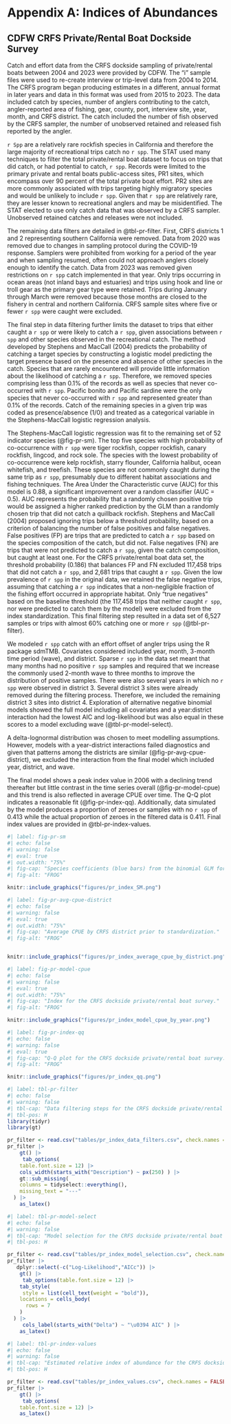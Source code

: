 # Appendix A: Indices of Abundances {#sec-appendix-A} 

## CDFW CRFS Private/Rental Boat Dockside Survey

Catch and effort data from the CRFS dockside sampling of private/rental boats between 2004 and 2023 were provided by CDFW. The “i” sample files were used to re-create interview or trip-level data from 2004 to 2014. The CRFS program began producing estimates in a different, annual format in later years and data in this format was used from 2015 to 2023. The data included catch by species, number of anglers contributing to the catch, angler-reported area of fishing, gear, county, port, interview site, year, month, and CRFS district. The catch included the number of fish observed by the CRFS sampler, the number of unobserved retained and released fish reported by the angler.

`r Spp` are a relatively rare rockfish species in California and therefore the large majority of recreational trips catch no `r spp`. The STAT used many techniques to filter the total private/rental boat dataset to focus on trips that did catch, or had potential to catch, `r spp`. Records were limited to the primary private and rental boats public-access sites, PR1 sites, which encompass over 90 percent of the total private boat effort. PR2 sites are more commonly associated with trips targeting highly migratory species and would be unlikely to include `r spp`. Given that `r spp` are relatively rare, they are lesser known to recreational anglers and may be misidentified. The STAT elected to use only catch data that was observed by a CRFS sampler. Unobserved retained catches and releases were not included.

The remaining data filters are detailed in @tbl-pr-filter. First, CRFS districts 1 and 2 representing southern California were removed. Data from 2020 was removed due to changes in sampling protocol during the COVID-19 response. Samplers were prohibited from working for a period of the year and when sampling resumed, often could not approach anglers closely enough to identify the catch. Data from 2023 was removed given restrictions on `r spp` catch implemented in that year. Only trips occurring in ocean areas (not inland bays and estuaries) and trips using hook and line or troll gear as the primary gear type were retained. Trips during January through March were removed because those months are closed to the fishery in central and northern California. CRFS sample sites where five or fewer `r spp` were caught were excluded.

The final step in data filtering further limits the dataset to trips that either caught a `r spp` or were likely to catch a `r spp`, given associations between `r spp` and other species observed in the recreational catch. The method developed by Stephens and MacCall (2004) predicts the probability of catching a target species by constructing a logistic model predicting the target presence based on the presence and absence of other species in the catch. Species that are rarely encountered will provide little information about the likelihood of catching a `r spp`. Therefore, we removed species comprising less than 0.1% of the records as well as species that never co-occurred with `r spp`. Pacific bonito and Pacific sardine were the only species that never co-occurred with `r spp` and represented greater than 0.1% of the records. Catch of the remaining species in a given trip was coded as presence/absence (1/0) and treated as a categorical variable in the Stephens-MacCall logistic regression analysis.

The Stephens-MacCall logistic regression was fit to the remaining set of 52 indicator species (@fig-pr-sm). The top five species with high probability of co-occurrence with `r spp` were tiger rockfish, copper rockfish, canary rockfish, lingcod, and rock sole. The species with the lowest probability of co-occurrence were kelp rockfish, starry flounder, California halibut, ocean whitefish, and treefish. These species are not commonly caught during the same trip as `r spp`, presumably due to different habitat associations and fishing techniques. The Area Under the Characteristic curve (AUC) for this model is 0.88, a significant improvement over a random classifier (AUC = 0.5). AUC represents the probability that a randomly chosen positive trip would be assigned a higher ranked prediction by the GLM than a randomly chosen trip that did not catch a quillback rockfish. Stephens and MacCall (2004) proposed ignoring trips below a threshold probability, based on a criterion of balancing the number of false positives and false negatives. False positives (FP) are trips that are predicted to catch a `r spp` based on the species composition of the catch, but did not. False negatives (FN) are trips that were not predicted to catch a `r spp`, given the catch composition, but caught at least one. For the CRFS private/rental boat data set, the threshold probability (0.186) that balances FP and FN excluded 117,458 trips that did not catch a `r spp`, and 2,681 trips that caught a `r spp`. Given the low prevalence of `r spp` in the original data, we retained the false negative trips, assuming that catching a `r spp` indicates that a non-negligible fraction of the fishing effort occurred in appropriate habitat. Only “true negatives” based on the baseline threshold (the 117,458 trips that neither caught `r spp`, nor were predicted to catch them by the model) were excluded from the index standardization. This final filtering step resulted in a data set of 6,527 samples or trips with almost 60% catching one or more `r spp` (@tbl-pr-filter).

We modeled `r spp` catch with an effort offset of angler trips using the R package sdmTMB. Covariates considered included year, month, 3-month time period (wave), and district. Sparse `r spp` in the data set meant that many months had no positive `r spp` samples and required that we increase the commonly used 2-month wave to three months to improve the distribution of positive samples. There were also several years in which no `r spp` were observed in district 3. Several district 3 sites were already removed during the filtering process. Therefore, we included the remaining district 3 sites into district 4. Exploration of alternative negative binomial models showed the full model including all covariates and a year:district interaction had the lowest AIC and log-likelihood but was also equal in these scores to a model excluding wave (@tbl-pr-model-select).

A delta-lognormal distribution was chosen to meet modelling assumptions. However, models with a year-district interactions failed diagnostics and given that patterns among the districts are similar (@fig-pr-avg-cpue-district), we excluded the interaction from the final model which included year, district, and wave.

The final model shows a peak index value in 2006 with a declining trend thereafter but little contrast in the time series overall (@fig-pr-model-cpue) and this trend is also reflected in average CPUE over time. The Q-Q plot indicates a reasonable fit (@fig-pr-index-qq). Additionally, data simulated by the model produces a proportion of zeroes or samples with no `r spp` of 0.413 while the actual proportion of zeroes in the filtered data is 0.411. Final index values are provided in @tbl-pr-index-values.


<!--Figures -->
```r
#| label: fig-pr-sm
#| echo: false 
#| warning: false 
#| eval: true 
#| out.width: "75%"
#| fig-cap: "Species coefficients (blue bars) from the binomial GLM for presence/absence of quillback rockfish in the private/rental boat data.  Horizontal black lines are 95% confidence intervals."
#| fig-alt: "FROG"

knitr::include_graphics("figures/pr_index_SM.png")

```


```r
#| label: fig-pr-avg-cpue-district
#| echo: false 
#| warning: false 
#| eval: true 
#| out.width: "75%"
#| fig-cap: "Average CPUE by CRFS district prior to standardization."
#| fig-alt: "FROG"


knitr::include_graphics("figures/pr_index_average_cpue_by_district.png")

```


```r
#| label: fig-pr-model-cpue
#| echo: false 
#| warning: false 
#| eval: true 
#| out.width: "75%"
#| fig-cap: "Index for the CRFS dockside private/rental boat survey."
#| fig-alt: "FROG"

knitr::include_graphics("figures/pr_index_model_cpue_by_year.png")

```

```r
#| label: fig-pr-index-qq
#| echo: false 
#| warning: false 
#| eval: true 
#| fig-cap: "Q-Q plot for the CRFS dockside private/rental boat survey."
#| fig-alt: "FROG"

knitr::include_graphics("figures/pr_index_qq.png")

```

<!--Tables -->

```r
#| label: tbl-pr-filter
#| echo: false
#| warning: false
#| tbl-cap: "Data filtering steps for the CRFS dockside private/rental boat survey."
#| tbl-pos: H
library(tidyr)
library(gt)

pr_filter <- read.csv("tables/pr_index_data_filters.csv", check.names = FALSE)
pr_filter |>
    gt() |>
     tab_options(
    table.font.size = 12) |>
    cols_width(starts_with("Description") ~ px(250) ) |>
    gt::sub_missing(
    columns = tidyselect::everything(),
    missing_text = "---"
  ) |>
    as_latex()

```


```r
#| label: tbl-pr-model-select
#| echo: false
#| warning: false
#| tbl-cap: "Model selection for the CRFS dockside private/rental boat survey.  The final model is bolded in the table. A plus sign indicates the covariate included and a minus sign indicates it is excluded."
#| tbl-pos: H

pr_filter <- read.csv("tables/pr_index_model_selection.csv", check.names = FALSE)
pr_filter |>
   dplyr::select(-c("Log-Likelihood","AICc")) |>
    gt() |> 
     tab_options(table.font.size = 12) |>
    tab_style(
     style = list(cell_text(weight = "bold")),
    locations = cells_body(
      rows = 7
    )
  ) |>
     cols_label(starts_with("Delta") ~ "\u0394 AIC" ) |>
    as_latex()

```



```r
#| label: tbl-pr-index-values
#| echo: false
#| warning: false
#| tbl-cap: "Estimated relative index of abundance for the CRFS dockside private/rental boat survey."
#| tbl-pos: H

pr_filter <- read.csv("tables/pr_index_values.csv", check.names = FALSE)
pr_filter |>
    gt() |>
     tab_options(
    table.font.size = 12) |>
    as_latex()

```

